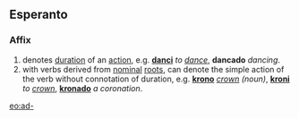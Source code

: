 ==Esperanto==
===Affix===
# denotes [[duration]] of an [[action]], e.g. '''[[danci]]''' ''to [[dance]]'', '''dancado''' ''dancing''.
# with verbs derived from [[nominal]] [[root]]s, can denote the simple action of the verb without connotation of duration, e.g. '''[[krono]]''' ''[[crown]] (noun)'', '''[[kroni]]''' ''to [[crown]]'', '''[[kronado]]''' ''a coronation''.
[[eo:ad-]]